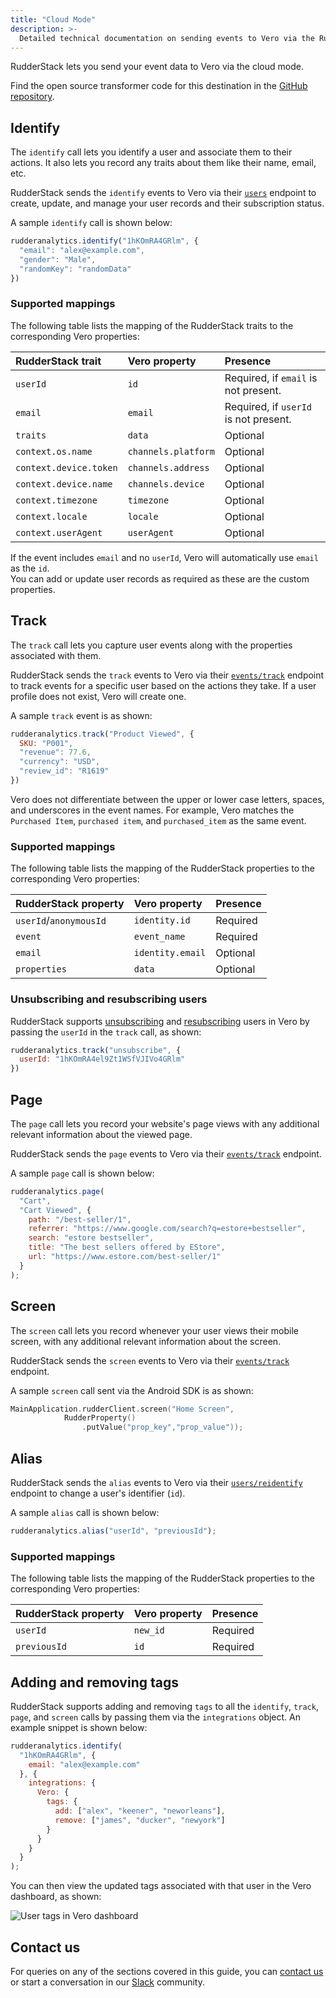 ```yaml
---
title: "Cloud Mode"
description: >-
  Detailed technical documentation on sending events to Vero via the RudderStack cloud mode.
---
```


RudderStack lets you send your event data to Vero via the <Link to="/destinations/rudderstack-connection-modes/#cloud-mode">cloud mode</Link>.

<div class="infoBlock">
Find the open source transformer code for this destination in the <a href="">GitHub repository</a>.
</div>

## Identify

The <Link to="/event-spec/standard-events/identify/">`identify`</Link> call lets you identify a user and associate them to their actions. It also lets you record any traits about them like their name, email, etc.

RudderStack sends the `identify` events to Vero via their [`users`](https://developers.getvero.com/?bash#users) endpoint to create, update, and manage your user records and their subscription status.

A sample `identify` call is shown below:

```javascript
rudderanalytics.identify("1hKOmRA4GRlm", {
  "email": "alex@example.com",
  "gender": "Male",
  "randomKey": "randomData"
})
```

### Supported mappings

The following table lists the mapping of the RudderStack traits to the corresponding Vero properties:

| RudderStack trait | Vero property | Presence |
| :-----| :------| :-------|
| `userId` | `id` | Required, if `email` is not present. |
| `email` | `email` | Required, if `userId` is not present. |
| `traits` | `data` |  Optional |
| `context.os.name` | `channels.platform` | Optional |
| `context.device.token` | `channels.address` | Optional |
| `context.device.name` | `channels.device` | Optional |
| `context.timezone` | `timezone` | Optional |
| `context.locale`| `locale` | Optional |
| `context.userAgent` | `userAgent` | Optional |

<div class="infoBlock">
If the event includes <code class="inline-code">email</code> and no <code class="inline-code">userId</code>, Vero will automatically use <code class="inline-code">email</code> as the <code class="inline-code">id</code>.
</div>

<div class="successBlock">
You can add or update user records as required as these are the custom properties.
</div>

## Track

The <Link to="/event-spec/standard-events/track/">`track`</Link> call lets you capture user events along with the properties associated with them.

RudderStack sends the `track` events to Vero via their [`events/track`](https://developers.getvero.com/?bash#events-track) endpoint to track events for a specific user based on the actions they take. If a user profile does not exist, Vero will create one.

A sample `track` event is as shown:

```javascript
rudderanalytics.track("Product Viewed", {
  SKU: "P001",
  "revenue": 77.6,
  "currency": "USD",
  "review_id": "R1619" 
})
```

<div class="infoBlock">
Vero does not differentiate between the upper or lower case letters, spaces, and underscores in the event names. For example, Vero matches the <code class="inline-code">Purchased Item</code>, <code class="inline-code">purchased item</code>, and <code class="inline-code">purchased_item</code> as the same event.
</div>

### Supported mappings

The following table lists the mapping of the RudderStack properties to the corresponding Vero properties:

| RudderStack property | Vero property | Presence |
| :-----| :------| :-------|
| `userId`/`anonymousId` | `identity.id` | Required |
| `event`  | `event_name` | Required |
| `email` | `identity.email` | Optional |
| `properties` | `data` | Optional |

### Unsubscribing and resubscribing users

RudderStack supports [unsubscribing](https://developers.getvero.com/?bash#users-unsubscribe) and [resubscribing](https://developers.getvero.com/?bash#users-resubscribe) users in Vero by passing the `userId` in the `track` call, as shown:

```javascript
rudderanalytics.track("unsubscribe", {
  userId: "1hKOmRA4el9Zt1WSfVJIVo4GRlm"
})
```

## Page

The <Link to="/event-spec/standard-events/page/">`page`</Link> call lets you record your website's page views with any additional relevant information about the viewed page.

RudderStack sends the `page` events to Vero via their [`events/track`](https://developers.getvero.com/?bash#events-track) endpoint.

A sample `page` call is shown below:

```javascript
rudderanalytics.page(
  "Cart",
  "Cart Viewed", {
    path: "/best-seller/1",
    referrer: "https://www.google.com/search?q=estore+bestseller",
    search: "estore bestseller",
    title: "The best sellers offered by EStore",
    url: "https://www.estore.com/best-seller/1"
  }
);
```

## Screen

The <Link to="/event-spec/standard-events/screen/">`screen`</Link> call lets you record whenever your user views their mobile screen, with any additional relevant information about the screen.

RudderStack sends the `screen` events to Vero via their [`events/track`](https://developers.getvero.com/?bash#events-track) endpoint.

A sample `screen` call sent via the <Link to="/sources/sdk/rudderstack-android-sdk/">Android SDK</Link> is as shown:

```kotlin
MainApplication.rudderClient.screen("Home Screen",
            RudderProperty()
                .putValue("prop_key","prop_value"));
```

## Alias

RudderStack sends the <Link to="/event-spec/standard-events/alias/">`alias`</Link> events to Vero via their [`users/reidentify`](https://developers.getvero.com/?bash#users-alias) endpoint to change a user's identifier (`id`).

A sample `alias` call is shown below:

```javascript
rudderanalytics.alias("userId", "previousId");
```

### Supported mappings

The following table lists the mapping of the RudderStack properties to the corresponding Vero properties:

| RudderStack property | Vero property | Presence |
| :-----| :------| :-------|
| `userId` | `new_id` | Required |
| `previousId` | `id` | Required |

## Adding and removing tags

RudderStack supports adding and removing `tags` to all the `identify`, `track`, `page`,  and `screen` calls by passing them via the `integrations` object. An example snippet is shown below:

```javascript
rudderanalytics.identify(
  "1hKOmRA4GRlm", {
    email: "alex@example.com"
  }, {
    integrations: {
      Vero: {
        tags: {
          add: ["alex", "keener", "neworleans"],
          remove: ["james", "ducker", "newyork"]
        }
      }
    }
  }
);
```

You can then view the updated tags associated with that user in the Vero dashboard, as shown:

<img src="../../../assets/event-stream-destinations/vero-tags.png" alt="User tags in Vero dashboard" />

## Contact us

For queries on any of the sections covered in this guide, you can [contact us](mailto:%20docs@rudderstack.com) or start a conversation in our [Slack](https://rudderstack.com/join-rudderstack-slack-community) community.
